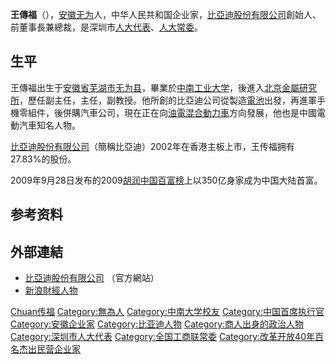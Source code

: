 {{Infobox person
| name = 王傳福
| image = 
| caption = 
| birth_date = {{Birth date and age|1966|2|15}}
| birth_place = {{CHN}}[[安徽省|安徽省]][[芜湖市|芜湖市]][[无为县|无为县]]
| occupation = [[比亞迪股份有限公司|比亞迪]]創始人、前董事長兼總裁<br />深圳市[[人大代表|人大代表]]、[[人大常委|人大常委]]
| alma_mater = [[中南工业大学|中南工业大学]]
| salary = 
| networth = 136億美元(至2020年11月)<ref name=Forbes>{{cite web|title=Wang Chuanfu王传福|url=http://www.forbes.com/profile/wang-chuanfu|website=Forbes福布斯|accessdate=2 NOV 2020|archive-date=2020-12-16|archive-url=https://web.archive.org/web/20201216133540/https://www.forbes.com/profile/wang-chuanfu/|dead-url=no}}</ref>
}}
'''王傳福'''（{{bd|1966年|2月15日|||W}}），[[安徽|安徽]][[无为|无为]]人，中华人民共和国企业家，[[比亞迪股份有限公司|比亞迪股份有限公司]]創始人、前董事長兼總裁，是深圳市[[人大代表|人大代表]]、[[人大常委|人大常委]]。

== 生平 ==
王傳福出生于[[安徽省|安徽省]][[芜湖市|芜湖市]][[无为县|无为县]]，畢業於[[中南工业大学|中南工业大学]]，後進入[[北京金屬研究所|北京金屬研究所]]，歷任副主任，主任，副教授。他所創的比亞迪公司從製造[[電池|電池]]出發，再進軍手機零組件，後併購汽車公司，現在正在向[[油電混合動力車|油電混合動力車]]方向發展，他也是中國電動汽車知名人物。

[[比亞迪股份有限公司|比亞迪股份有限公司]]（簡稱比亞迪）2002年在香港主板上市，王传福拥有27.83%的股份。

2009年9月28日发布的2009[[胡润中国百富榜|胡润中国百富榜]]上以350亿身家成为中国大陆首富。

== 参考资料 ==
{{reflist}}

== 外部連結 ==
* [http://www.byd.com.cn/ 比亞迪股份有限公司] {{Wayback|url=http://www.byd.com.cn/ |date=20090303141700 }}（官方網站）
* [http://finance.sina.com.cn/wealthperson/2004-04-21/116.html 新浪財經人物] {{Wayback|url=http://finance.sina.com.cn/wealthperson/2004-04-21/116.html |date=20090701084209 }}

{{中国富豪榜}}
{{中华全国工商业联合会第十二届执行委员会}}

{{Authority control}}
{{DEFAULTSORT:Wang王}}
[[Category:王姓|Chuan传福]]
[[Category:無為人|Category:無為人]]
[[Category:中南大学校友|Category:中南大学校友]]
[[Category:中国首席执行官|Category:中国首席执行官]]
[[Category:安徽企业家|Category:安徽企业家]]
[[Category:比亚迪人物|Category:比亚迪人物]]
[[Category:商人出身的政治人物|Category:商人出身的政治人物]]
[[Category:深圳市人大代表|Category:深圳市人大代表]]
[[Category:全国工商联常委|Category:全国工商联常委]]
[[Category:改革开放40年百名杰出民营企业家|Category:改革开放40年百名杰出民营企业家]]